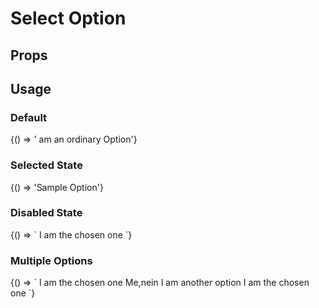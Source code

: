 
# Select Option
<Meta
  title='Select Option'
  component='fw-select-option'
   />

## Props

<Props of="fw-select-option"/>

## Usage

### Default
<Preview>
<Story name='Default'>{() => '<fw-select-option> am an ordinary Option</fw-select-option>'}</Story>
</Preview>

### Selected State
<Preview>
<Story name='Selected'>{() => '<fw-select-option selected="true">Sample Option</fw-select-option>'}</Story>
</Preview>

### Disabled State
<Preview>
<Story name='Disabled'>{() => `
    <fw-select-option disabled>I am the chosen one</fw-select-option>
    `}</Story>
</Preview>

### Multiple Options
<Preview>
<Story name='MultipleOptions'>{() => `
    <fw-select-option selected="true">I am the chosen one</fw-select-option>
    <fw-select-option>Me,nein</fw-select-option>
    <fw-select-option>I am another option</fw-select-option>
    <fw-select-option disabled>I am the chosen one</fw-select-option>
    `}</Story>
</Preview>

